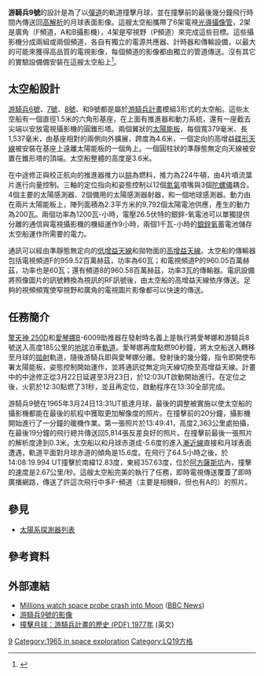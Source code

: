 {{roughtranslation|time=2015-03-24T00:57:23+00:00}}
{{NoteTA
|T=zh-cn:徘徊者9号;zh-hk:游騎兵9號;zh-tw:游騎兵9號;
|1=zh-cn:徘徊者;zh-hk:游騎兵;zh-tw:游騎兵;
}}
{{Infobox_Spacecraft|
  Name = 游騎兵9號 |
  Image = [[Image:GPN-2000-001979.jpg|275px]] |
  Organization = [[美國國家航空暨太空總署|美國國家航空暨太空總署]] |
  Major_Contractors = [[噴射推進實驗室|噴射推進實驗室]] |
  Mission_Type = [[月球科學|月球科學]] |
  Satellite_Of = [[月球|月球]] |
  Launch = 1965年3月21日21:37:00  [[協調世界時|UTC]] |
  Launch_Vehicle = [[擎天神-愛琴娜|擎天神-愛琴娜]] B |
  Decay = 1965年3月24日<br>14:08:19.994 UTC <br> 撞擊月球表面<br>位置在12.8S，357.63E |
  Mission_Duration = 64.5 小時|
  Mass = 367 公斤 |
  NSSDC_ID = 1965-023A |
  Webpage = [http://nssdc.gsfc.nasa.gov/database/MasterCatalog?sc=1965-023A NASA NSSDC Master Catalog] |
  Semimajor_Axis =  |
  Eccentricity =  |
  Inclination =  |
  Orbital_Period =  |
  Apoapsis = |
  Periapsis = |
  Orbits = 撞擊月球 |
}}
'''游騎兵9號'''的設計是為了以[[彈道|彈道]]的軌道撞擊月球，並在撞擊前的最後幾分鐘飛行時間內傳送回[[高解析|高解析]]的月球表面影像。這艘太空船攜帶了6架電視[[光導攝像管|光導攝像管]]，2架是廣角（F頻道，A和B攝影機），4架是窄視野（P頻道）來完成這些目標。這些攝影機分成兩組或兩個頻道，各自有獨立的電源共應器、計時器和傳輸設備，以最大的可能來獲得高品質的電視影像，每個頻道的影像都由獨立的管道傳送。沒有其它的實驗設備備安裝在這艘太空船上<ref>{{Cite web |url=http://nssdc.gsfc.nasa.gov/nmc/spacecraftDisplay.do?id=1965-023A |title={title} |access-date=2009-08-02 |archive-url=https://web.archive.org/web/20170217211417/http://nssdc.gsfc.nasa.gov/nmc/spacecraftDisplay.do?id=1965-023A |archive-date=2017-02-17 |dead-url=yes }}</ref>。

== 太空船設計 ==
[[游騎兵6號|游騎兵6號]]、[[游騎兵7號|7號]]、[[游騎兵8號|8號]]、和9號都是屬於[[游騎兵計畫|游騎兵計畫]]模組3形式的太空船。這些太空船有一個直徑1.5米的六角形基座，在上面有推進器和動力系統，還有一座截去尖端以安放電視攝影機的圓錐形塔。兩個翼狀的[[光電模組|太陽能板]]，每個寬379毫米、長1,537毫米，由基座相對的兩側向外擴展，跨度為4.6米，一個定向的高增益[[碟形天線|碟形天線]]被安裝在基座上遠離太陽能板的一個角上。一個圓柱狀的準靜態無定向天線被安置在錐形塔的頂端。太空船整體的高度是3.6米。

在中途修正與校正航向的推進器推力以[[肼|肼]]為燃料，推力為224牛頓，由4片噴流葉片進行向量控制。三軸的定位指向和姿態控制以12個[[氮氣|氮氣]]噴嘴與3個[[陀螺儀|陀螺儀]]耦合。4個主要的太陽感測器、2個備用的太陽感測器射器，和一個地球感測器。動力由在兩片太陽能板上，陣列面積為2.3平方米的9,792個太陽電池供應，產生的動力為200瓦。兩個功率為1200瓦-小時，電壓26.5伏特的銀鋅-氧電池可以單獨提供分離的通信與電視攝影機的機組運作9小時，兩個1千瓦-小時的[[銀鋅氧|銀鋅氧]]蓄電池儲存太空船運作所需要的電力。

通訊可以經由準靜態無定向的[[低增益天線|低增益天線]]和拋物面的[[高增益天線|高增益天線]]。太空船的傳輸器包括電視頻道F的959.52百萬赫茲，功率為60瓦；和電視頻道P的960.05百萬赫茲，功率也是60瓦；還有頻道8的960.58百萬赫茲，功率3瓦的傳輸器。電訊設備將照像圖片的訊號轉換為視訊的RF訊號後，由太空船的高增益天線依序傳送。足夠的視頻頻寬使窄視野和廣角的電視圖片影像都可以快速的傳送。

== 任務簡介 == 
[[擎天神_(火箭)|擎天神 250D]]和[[RM-81愛琴娜|愛琴娜]]B-6009助推器在發射時名義上是執行將愛琴娜和游騎兵8號送入高度185公里的[[地球|地球]]泊車[[軌道|軌道]]。愛琴娜再度點燃90秒鐘，將太空船送入轉移至月球的[[彈道|拋射]]軌道，隨後游騎兵即與愛琴娜分離。發射後的幾分鐘，指令即開使布署太陽能板，姿態控制開始運作，並將通訊從無定向天線切換至高增益天線。計畫中的中途修正從3月22日延遲至3月23日，於12:03UT啟動開始進行。在定位之後，火箭於12:30點燃了31秒，並且再定位，啟動程序在13:30全部完成。

游騎兵9號在1965年3月24日13:31UT抵達月球，最後的調整被實施以使太空船的攝影機都能在最後的航程中獲取更加解像度的照片。在撞擊前的20分鐘，攝影機開始進行了一分鐘的暖機作業。第一張照片於13:49:41，高度2,363公里處拍攝，在最後19分鐘的飛行總共傳送回5,814張反差良好的照片。在撞擊前最後一張照片的解析度達到0.3米。太空船以和月球赤道成-5.6度的進入[[漸近線|漸近線]]直接和月球表面遭遇，軌道平面對月球赤道的傾角是15.6度。在飛行了64.5小時之後，於14:08:19.994 UT撞擊於南緯12.83度，東經357.63度，位於[[阿方薩斯坑|阿方薩斯坑]]內，撞擊的速度是2.67公里/秒。這艘太空船完美的執行了任務，即時電視傳送覆蓋了即時廣播網路，傳送了許這次飛行中多F-頻道（主要是相機B，但也有A的）的照片。

==參見==
*[[太陽系探測器列表|太陽系探測器列表]]

== 參考資料 ==
{{Reflist}}

== 外部連結 ==
* [http://news.bbc.co.uk/onthisday/hi/dates/stories/march/24/newsid_4063000/4063187.stm Millions watch space probe crash into Moon] {{Wayback|url=http://news.bbc.co.uk/onthisday/hi/dates/stories/march/24/newsid_4063000/4063187.stm |date=20210111071459 }} ([[BBC_News|BBC News]])
* [http://nssdc.gsfc.nasa.gov/imgcat/html/mission_page/EM_Ranger_9_page1.html 游騎兵9號的影像] {{Wayback|url=http://nssdc.gsfc.nasa.gov/imgcat/html/mission_page/EM_Ranger_9_page1.html |date=20210319135718 }}
*[http://ntrs.nasa.gov/archive/nasa/casi.ntrs.nasa.gov/19780007206_1978007206.pdf 撞擊月球：游騎兵計畫的歷史 (PDF) 1977年] {{Wayback|url=http://ntrs.nasa.gov/archive/nasa/casi.ntrs.nasa.gov/19780007206_1978007206.pdf |date=20131110214248 }}(英文)

{{游騎兵計畫|before=[[游騎兵8號|游騎兵8號]]|after=計畫結束}}

{{月球任務}}

[[Category:游騎兵計畫|9]]
[[Category:1965_in_space_exploration|Category:1965 in space exploration]]
[[Category:LQ19方格|Category:LQ19方格]]